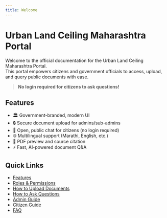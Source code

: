 ```yaml
---
title: Welcome
---
```


# Urban Land Ceiling Maharashtra Portal

Welcome to the official documentation for the Urban Land Ceiling Maharashtra Portal.  
This portal empowers citizens and government officials to access, upload, and query public documents with ease.

> **No login required for citizens to ask questions!**

## Features

- 🏛️ Government-branded, modern UI
- 🔒 Secure document upload for admins/sub-admins
- 💬 Open, public chat for citizens (no login required)
- 🌐 Multilingual support (Marathi, English, etc.)
- 📄 PDF preview and source citation
- ⚡ Fast, AI-powered document Q&A

## Quick Links

- [Features](features)
- [Roles & Permissions](roles)
- [How to Upload Documents](upload)
- [How to Ask Questions](chat)
- [Admin Guide](admin-guide)
- [Citizen Guide](citizen-guide)
- [FAQ](faq)

